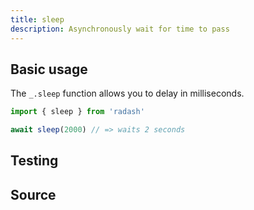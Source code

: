 ```yaml
---
title: sleep
description: Asynchronously wait for time to pass
---
```



## Basic usage

The `_.sleep` function allows you to delay in milliseconds.

```ts
import { sleep } from 'radash'

await sleep(2000) // => waits 2 seconds
```

## Testing

<TestingLinkAndPreview module="async" func="sleep" />

## Source

<SourceLinkAndPreview module="async" func="sleep" />
